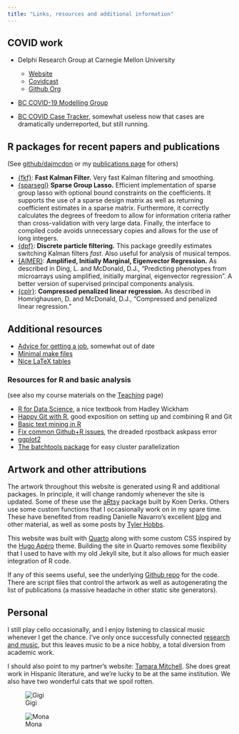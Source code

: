 ```yaml
---
title: "Links, resources and additional information"
---
```


## COVID work

* Delphi Research Group at Carnegie Mellon University
    - [Website](https://delphi.cmu.edu)
    - [Covidcast](https://delphi.cmu.edu/covidcast/)
    - [Github Org](http://github.com/cmu-delphi)

* [BC COVID-19 Modelling Group](https://bccovid-19group.ca)

* [BC COVID Case Tracker](bc-covid-tracker/), somewhat useless now that cases are dramatically underreported, but still running.


## R packages for recent papers and publications

(See [github/dajmcdon](http://github.com/dajmcdon) or my
  [publications page](/publications/) for others)
  
* [{fkf}](https://waternumbers.github.io/FKF/index.html): __Fast Kalman Filter.__
  Very fast Kalman filtering and smoothing. 
* [{sparsegl}](https://dajmcdon.github.io/sparsegl/) __Sparse Group Lasso.__
    Efficient implementation of sparse group lasso with optional bound constraints on the coefficients. It supports the use of a sparse design matrix as well as returning coefficient estimates in a sparse matrix. Furthermore, it correctly calculates the degrees of freedom to allow for information criteria rather than cross-validation with very large data. Finally, the interface to compiled code avoids unnecessary copies and allows for the use of long integers.
* [{dpf}](http://github.com/dajmcdon/dpf): __Discrete particle
  filtering.__ This package greedily estimates switching Kalman filters
  *fast*. Also useful for analysis of musical tempos.
* [{AIMER}](http://github.com/dajmcdon/aimer): __Amplified, Initially Marginal, Eigenvector Regression.__ As described in Ding, L. and McDonald, D.J.,
"Predicting phenotypes from microarrays using amplified, initially
marginal, eigenvector regression". A better version of supervised
principal components analysis.
* [{cplr}](http://github.com/dajmcdon/cplr): __Compressed penalized linear regression.__ As described in Homrighausen, D. and McDonald, D.J.,
"Compressed and penalized linear regression." 


## Additional resources

* [Advice for getting a job](/other/market-advice.html), somewhat out of date
* [Minimal make files](http://kbroman.org/minimal_make/)
* [Nice LaTeX tables](https://www.inf.ethz.ch/personal/markusp/teaching/guides/guide-tables.pdf)

### Resources for R and basic analysis

(see also my course materials on the [Teaching](/teaching/) page)

* [R for Data Science](http://r4ds.had.co.nz), a nice textbook from Hadley Wickham
* [Happy Git with R](http://happygitwithr.com), good exposition on setting up and combining R and Git
* [Basic text mining in R](https://rstudio-pubs-static.s3.amazonaws.com/265713_cbef910aee7642dc8b62996e38d2825d.html)
* [Fix common Github+R issues](http://ohi-science.org/manual/#rpostback-askpass-error), the dreaded rpostback askpass error
* [ggplot2](http://ggplot2.tidyverse.org)
* [The batchtools package](https://mllg.github.io/batchtools/index.html) for easy cluster parallelization

## Artwork and other attributions

The artwork throughout this website is generated using R and additional packages. In principle, it will change randomly whenever the site is updated. Some of these use the [aRtsy](https://koenderks.github.io/aRtsy/index.html) package built by Koen Derks. Others use some custom functions that I occasionally work on in my spare time. These have benefited from reading Danielle Navarro's excellent [blog](https://blog.djnavarro.net/#category=Art) and other material, as well as some posts by [Tyler Hobbs](https://tylerxhobbs.com/essays/2020/flow-fields). 

This website was built with [Quarto](https://quarto.org) along with some custom CSS inspired by the [Hugo Apéro](https://hugo-apero.netlify.app/contributors/) theme. Building the site in Quarto removes some flexibility that I used to have with my old Jekyll site, but it also allows for much easier integration of R code. 

If any of this seems useful, see the underlying [Github repo](https://github.com/dajmcdon/dajmcdon.github.io) for the code. There are script files that control the artwork as well as autogenerating the list of publications (a massive headache in other static site generators).

## Personal

I still play cello occasionally, and I enjoy listening to classical music whenever I get the chance. I've only once successfully connected [research and music](/chopin-2022-slides), but this leaves music to be a nice hobby, a total diversion from academic work.

I should also point to my partner's website: [Tamara Mitchell](https://tamaraleemitchell.github.io). She does great work in Hispanic literature, and we're lucky to be at the same institution. We also have two wonderful cats that we spoil rotten.

::: {layout-ncol=2 .column-screen-inset-left}

![Gigi](assets/img/gigi.JPG)

![Mona](assets/img/mona.jpg)
:::

